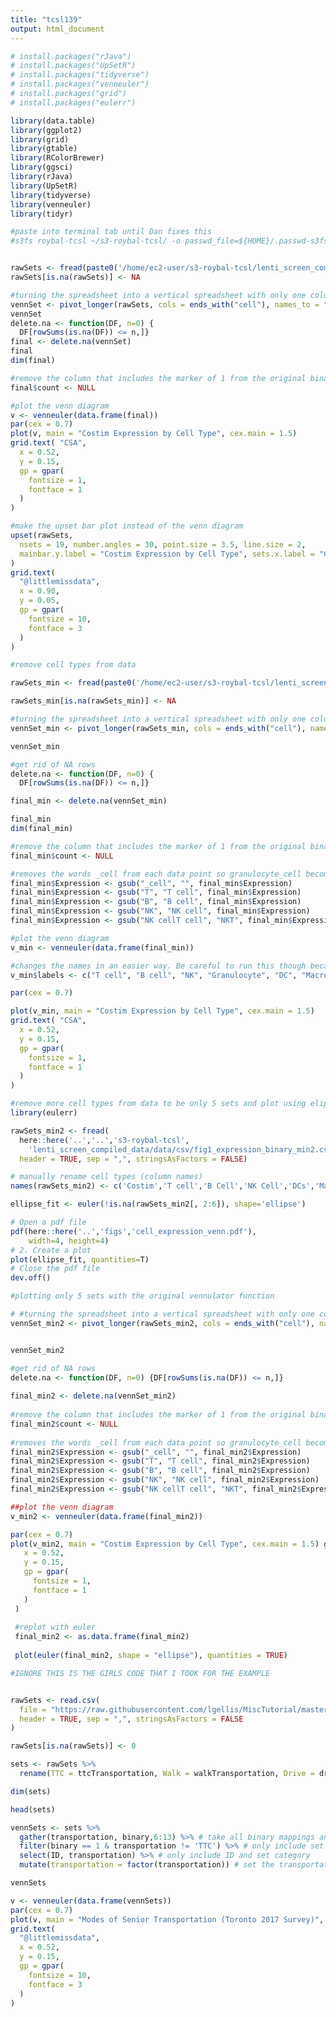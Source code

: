 ```yaml
---
title: "tcsl139"
output: html_document
---
```

```r
# install.packages("rJava")
# install.packages("UpSetR")
# install.packages("tidyverse")
# install.packages("venneuler")
# install.packages("grid")
# install.packages("eulerr")

library(data.table)
library(ggplot2)
library(grid)
library(gtable)
library(RColorBrewer)
library(ggsci)
library(rJava)
library(UpSetR)
library(tidyverse)
library(venneuler)
library(tidyr)

#paste into terminal tab until Dan fixes this
#s3fs roybal-tcsl ~/s3-roybal-tcsl/ -o passwd_file=${HOME}/.passwd-s3fs


rawSets <- fread(paste0('/home/ec2-user/s3-roybal-tcsl/lenti_screen_compiled_data/data/csv/fig1_expression_binary.csv'), header = TRUE, sep = ",", stringsAsFactors = FALSE)
rawSets[is.na(rawSets)] <- NA

#turning the spreadsheet into a vertical spreadsheet with only one column.
vennSet <- pivot_longer(rawSets, cols = ends_with("cell"), names_to = "Expression", names_repair = "check_unique", values_to = "count", values_drop_na = TRUE)
vennSet
delete.na <- function(DF, n=0) {
  DF[rowSums(is.na(DF)) <= n,]}
final <- delete.na(vennSet)
final
dim(final)

#remove the column that includes the marker of 1 from the original binary data
final$count <- NULL

#plot the venn diagram
v <- venneuler(data.frame(final))
par(cex = 0.7)
plot(v, main = "Costim Expression by Cell Type", cex.main = 1.5)
grid.text( "CSA",
  x = 0.52,
  y = 0.15,
  gp = gpar(
    fontsize = 1,
    fontface = 1
  )
)

#make the upset bar plot instead of the venn diagram
upset(rawSets,
  nsets = 19, number.angles = 30, point.size = 3.5, line.size = 2,
  mainbar.y.label = "Costim Expression by Cell Type", sets.x.label = "Costims"
)
grid.text(
  "@littlemissdata",
  x = 0.90,
  y = 0.05,
  gp = gpar(
    fontsize = 10,
    fontface = 3
  )
)

```


```r
#remove cell types from data

rawSets_min <- fread(paste0('/home/ec2-user/s3-roybal-tcsl/lenti_screen_compiled_data/data/csv/fig1_expression_binary_min.csv'), header = TRUE, sep = ",", stringsAsFactors = FALSE)

rawSets_min[is.na(rawSets_min)] <- NA

#turning the spreadsheet into a vertical spreadsheet with only one column.
vennSet_min <- pivot_longer(rawSets_min, cols = ends_with("cell"), names_to = "Expression", names_repair = "check_unique", values_to = "count", values_drop_na = TRUE)

vennSet_min

#get rid of NA rows
delete.na <- function(DF, n=0) {
  DF[rowSums(is.na(DF)) <= n,]}

final_min <- delete.na(vennSet_min)

final_min
dim(final_min)

#remove the column that includes the marker of 1 from the original binary data
final_min$count <- NULL

#removes the words _cell from each data point so granulocyte_cell becomes granulocyte and make the T_cell look more natural 
final_min$Expression <- gsub("_cell", "", final_min$Expression)
final_min$Expression <- gsub("T", "T cell", final_min$Expression)
final_min$Expression <- gsub("B", "B cell", final_min$Expression)
final_min$Expression <- gsub("NK", "NK cell", final_min$Expression)
final_min$Expression <- gsub("NK cellT cell", "NKT", final_min$Expression)

#plot the venn diagram
v_min <- venneuler(data.frame(final_min))

#changes the names in an easier way. Be careful to run this though because it is not in order of the spreadsheet. 
v_min$labels <- c("T cell", "B cell", "NK", "Granulocyte", "DC", "Macrophage", "NKT", "Microglia")

par(cex = 0.7)

plot(v_min, main = "Costim Expression by Cell Type", cex.main = 1.5)
grid.text( "CSA",
  x = 0.52,
  y = 0.15,
  gp = gpar(
    fontsize = 1,
    fontface = 1
  )
)


```

```r
#remove more cell types from data to be only 5 sets and plot using elipses 
library(eulerr)

rawSets_min2 <- fread(
  here::here('..','..','s3-roybal-tcsl',
    'lenti_screen_compiled_data/data/csv/fig1_expression_binary_min2.csv'),
  header = TRUE, sep = ",", stringsAsFactors = FALSE)

# manually rename cell types (column names)
names(rawSets_min2) <- c('Costim','T cell','B Cell','NK Cell','DCs','Macrophages')

ellipse_fit <- euler(!is.na(rawSets_min2[, 2:6]), shape='ellipse')

# Open a pdf file
pdf(here::here('..','figs','cell_expression_venn.pdf'),
    width=4, height=4) 
# 2. Create a plot
plot(ellipse_fit, quantities=T)
# Close the pdf file
dev.off() 

```

```r
#plotting only 5 sets with the original vennulator function

# #turning the spreadsheet into a vertical spreadsheet with only one column.
vennSet_min2 <- pivot_longer(rawSets_min2, cols = ends_with("cell"), names_to = "Expression", names_repair = "check_unique", values_to = "count", values_drop_na = TRUE)


vennSet_min2

#get rid of NA rows
delete.na <- function(DF, n=0) {DF[rowSums(is.na(DF)) <= n,]}
 
final_min2 <- delete.na(vennSet_min2)
 
#remove the column that includes the marker of 1 from the original binary data
final_min2$count <- NULL
 
#removes the words _cell from each data point so granulocyte_cell becomes granulocyte and make the T_cell look more natural 
final_min2$Expression <- gsub("_cell", "", final_min2$Expression)
final_min2$Expression <- gsub("T", "T cell", final_min2$Expression)
final_min2$Expression <- gsub("B", "B cell", final_min2$Expression)
final_min2$Expression <- gsub("NK", "NK cell", final_min2$Expression)
final_min2$Expression <- gsub("NK cellT cell", "NKT", final_min2$Expression)

##plot the venn diagram
v_min2 <- venneuler(data.frame(final_min2))

par(cex = 0.7)
plot(v_min2, main = "Costim Expression by Cell Type", cex.main = 1.5) grid.text( "CSA",
   x = 0.52,
   y = 0.15,
   gp = gpar(
     fontsize = 1,
     fontface = 1
   )
 )
 
 #replot with euler
 final_min2 <- as.data.frame(final_min2)
 
 plot(euler(final_min2, shape = "ellipse"), quantities = TRUE)

```

```r

#IGNORE THIS IS THE GIRLS CODE THAT I TOOK FOR THE EXAMPLE


rawSets <- read.csv(
  file = "https://raw.githubusercontent.com/lgellis/MiscTutorial/master/sets/seniorTransportation.csv",
  header = TRUE, sep = ",", stringsAsFactors = FALSE
)

rawSets[is.na(rawSets)] <- 0

sets <- rawSets %>%
  rename(TTC = ttcTransportation, Walk = walkTransportation, Drive = driveTransportation, Cycle = cycleTransportation, Taxi = taxiTransportation, `Community Ride` = communityRideTransportation, `Wheel Trans` = wheelTransTransportation, Friends = friendsTransportation)

dim(sets)

head(sets)

vennSets <- sets %>%
  gather(transportation, binary,6:13) %>% # take all binary mappings and convert to be a the set indicator
  filter(binary == 1 & transportation != 'TTC') %>% # only include set matches
  select(ID, transportation) %>% # only include ID and set category
  mutate(transportation = factor(transportation)) # set the transportation column as a factor

vennSets

v <- venneuler(data.frame(vennSets)) 
par(cex = 0.7) 
plot(v, main = "Modes of Senior Transportation (Toronto 2017 Survey)", cex.main = 1.5)
grid.text(
  "@littlemissdata",
  x = 0.52,
  y = 0.15,
  gp = gpar(
    fontsize = 10,
    fontface = 3
  )
)
```


